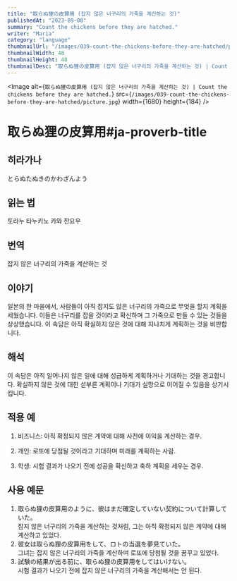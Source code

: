 ```yaml
---
title: "取らぬ狸の皮算用 (잡지 않은 너구리의 가죽을 계산하는 것)"
publishedAt: "2023-09-08"
summary: "Count the chickens before they are hatched."
writer: "Maria"
category: "language"
thumbnailUrl: "/images/039-count-the-chickens-before-they-are-hatched/picture.jpg"
thumbnailWidth: 48
thumbnailHeight: 48
thumbnailDesc: "取らぬ狸の皮算用 (잡지 않은 너구리의 가죽을 계산하는 것) | Count the chickens before they are hatched."
---
```


<Image
  alt={`取らぬ狸の皮算用 (잡지 않은 너구리의 가죽을 계산하는 것) | Count the chickens before they are hatched.`}
  src={`/images/039-count-the-chickens-before-they-are-hatched/picture.jpg`}
  width={1680}
  height={184}
/>

# 取らぬ狸の皮算用#ja-proverb-title

## 히라가나

とらぬたぬきのかわざんよう

## 읽는 법

토라누 타누키노 카와 잔요우

## 번역

잡지 않은 너구리의 가죽을 계산하는 것

## 이야기

일본의 한 마을에서, 사람들이 아직 잡지도 않은 너구리의 가죽으로 무엇을 할지 계획을 세웠습니다. 이들은 너구리를 잡을 것이라고 확신하며 그 가죽으로 만들 수 있는 것들을 상상했습니다. 이 속담은 아직 확실하지 않은 것에 대해 지나치게 계획하는 것을 비판합니다.

## 해석

이 속담은 아직 일어나지 않은 일에 대해 성급하게 계획하거나 기대하는 것을 경고합니다. 확실하지 않은 것에 대한 섣부른 계획이나 기대가 실망으로 이어질 수 있음을 상기시킵니다.

## 적용 예

1. 비즈니스: 아직 확정되지 않은 계약에 대해 사전에 이익을 계산하는 경우.

2. 개인: 로또에 당첨될 것이라고 기대하며 미래를 계획하는 사람.

3. 학생: 시험 결과가 나오기 전에 성공을 확신하고 축하 계획을 세우는 경우.

## 사용 예문

1. 取らぬ狸の皮算用のように、彼はまだ確定していない契約について計算していた。<br /> 잡지 않은 너구리의 가죽을 계산하는 것처럼, 그는 아직 확정되지 않은 계약에 대해 계산하고 있었다.
2. 彼女は取らぬ狸の皮算用をして、ロトの当選を夢見ていた。<br /> 그녀는 잡지 않은 너구리의 가죽을 계산하며 로또에 당첨될 것을 꿈꾸고 있었다.
3. 試験の結果が出る前に、取らぬ狸の皮算用をしてはいけない。<br /> 시험 결과가 나오기 전에 잡지 않은 너구리의 가죽을 계산해서는 안 된다.
